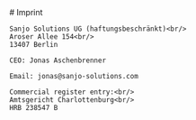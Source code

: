 
<Head>
  <title>Imprint</title>
</Head>

<NavBar />

<div className="container pt-2">
  <TextSection>
    # Imprint

    Sanjo Solutions UG (haftungsbeschränkt)<br/>
    Aroser Allee 154<br/>
    13407 Berlin

    CEO: Jonas Aschenbrenner

    Email: jonas@sanjo-solutions.com

    Commercial register entry:<br/>
    Amtsgericht Charlottenburg<br/>
    HRB 238547 B

  </TextSection>
</div>
